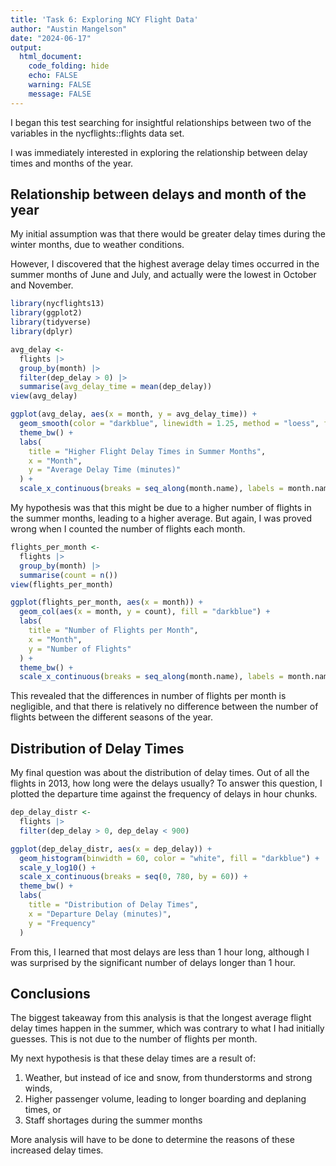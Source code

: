 ```yaml
---
title: 'Task 6: Exploring NCY Flight Data'
author: "Austin Mangelson"
date: "2024-06-17"
output: 
  html_document:
    code_folding: hide
    echo: FALSE
    warning: FALSE
    message: FALSE
---
```


I began this test searching for insightful relationships between two of the variables in the nycflights::flights data set.

I was immediately interested in exploring the relationship between delay times and months of the year.

## Relationship between delays and month of the year

My initial assumption was that there would be greater delay times during the winter months, due to weather conditions.

However, I discovered that the highest average delay times occurred in the summer months of June and July, and actually were the lowest in October and November.

```r
library(nycflights13)
library(ggplot2)
library(tidyverse)
library(dplyr)
```

```r

avg_delay <- 
  flights |> 
  group_by(month) |> 
  filter(dep_delay > 0) |> 
  summarise(avg_delay_time = mean(dep_delay))
view(avg_delay)

ggplot(avg_delay, aes(x = month, y = avg_delay_time)) +
  geom_smooth(color = "darkblue", linewidth = 1.25, method = "loess", formula = 'y ~ x') +
  theme_bw() +
  labs(
    title = "Higher Flight Delay Times in Summer Months",
    x = "Month", 
    y = "Average Delay Time (minutes)"
  ) +
  scale_x_continuous(breaks = seq_along(month.name), labels = month.name)
```

My hypothesis was that this might be due to a higher number of flights in the summer months, leading to a higher average. But again, I was proved wrong when I counted the number of flights each month.

```r
flights_per_month <- 
  flights |> 
  group_by(month) |> 
  summarise(count = n())
view(flights_per_month)

ggplot(flights_per_month, aes(x = month)) +
  geom_col(aes(x = month, y = count), fill = "darkblue") +
  labs(
    title = "Number of Flights per Month",
    x = "Month", 
    y = "Number of Flights"
  ) +
  theme_bw() +
  scale_x_continuous(breaks = seq_along(month.name), labels = month.name)

```


This revealed that the differences in number of flights per month is negligible, and that there is relatively no difference between the number of flights between the different seasons of the year.

## Distribution of Delay Times

My final question was about the distribution of delay times. Out of all the flights in 2013, how long were the delays usually? To answer this question, I plotted the departure time against the frequency of delays in hour chunks.

```r
dep_delay_distr <- 
  flights |> 
  filter(dep_delay > 0, dep_delay < 900)

ggplot(dep_delay_distr, aes(x = dep_delay)) +
  geom_histogram(binwidth = 60, color = "white", fill = "darkblue") +
  scale_y_log10() +
  scale_x_continuous(breaks = seq(0, 780, by = 60)) +
  theme_bw() +
  labs(
    title = "Distribution of Delay Times", 
    x = "Departure Delay (minutes)",
    y = "Frequency"
  )

```


From this, I learned that most delays are less than 1 hour long, although I was surprised by the significant number of delays longer than 1 hour.

## Conclusions

The biggest takeaway from this analysis is that the longest average flight delay times happen in the summer, which was contrary to what I had initially guesses. This is not due to the number of flights per month.

My next hypothesis is that these delay times are a result of:

1.  Weather, but instead of ice and snow, from thunderstorms and strong winds,
2.  Higher passenger volume, leading to longer boarding and deplaning times, or
3.  Staff shortages during the summer months

More analysis will have to be done to determine the reasons of these increased delay times.
